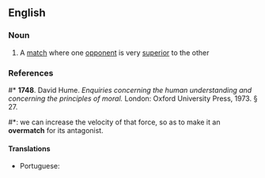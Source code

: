 ==English==

===Noun===
{{en-noun}}

# A [[match]] where one [[opponent]] is very [[superior]] to the other

===References===
#* '''1748'''.  David Hume.  ''Enquiries concerning the human understanding and concerning the principles of moral.'' London: Oxford University Press, 1973.  § 27.
#*: we can increase the velocity of that force, so as to make it an '''overmatch''' for its antagonist.

====Translations====
{{trans-top|a match}}
*Portuguese: {{t|pt|batalha|f}} {{t|pt|perdida}}
{{trans-mid}}
{{trans-bottom}}